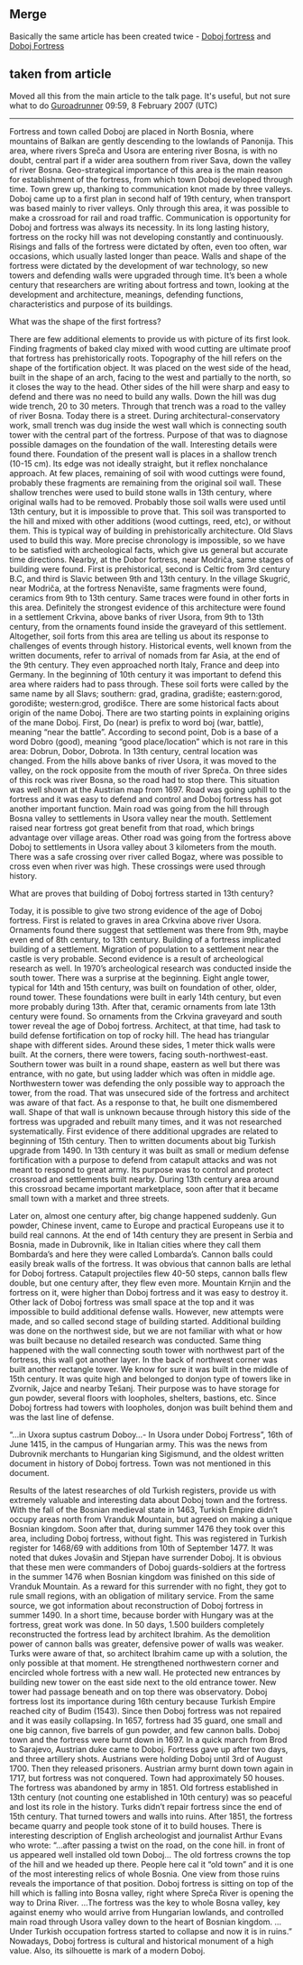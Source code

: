 <article id="9382687" title=Talk:Fortress of Doboj>
	<talkpage id="9382687" title="Talk:Fortress of Doboj">
{{WPMILHIST|class=start|b1=n|b2=n|b3=y|b4=y|b5=y
|Balkan=yes
|Medieval=yes
|Fortifications=yes
}}
== Merge ==
Basically the same article has been created twice - [[Doboj fortress]] and [[Doboj Fortress]]

== taken from article ==

Moved all this from the main article to the talk page. It's useful, but not sure what to do
[[User:Guroadrunner|Guroadrunner]] 09:59, 8 February 2007 (UTC)
----

Fortress and town called Doboj are placed in North Bosnia, where mountains of Balkan are gently descending to the lowlands of Panonija. This area, where rivers Spreča and Usora are entering river Bosna, is with no doubt, central part if a wider area southern from river Sava, down the valley of river Bosna. Geo-strategical importance of this area is the main reason for establishment of the fortress, from which town Doboj developed through time. Town grew up, thanking to communication knot made by three valleys. Doboj came up to a first plan in second half of 19th century, when transport was based mainly to river valleys. Only through this area, it was possible to make a crossroad for rail and road traffic. Communication is opportunity for Doboj and fortress was always its necessity. In its long lasting history, fortress on the rocky hill was not developing constantly and continuously. Risings and falls of the fortress were dictated by often, even too often, war occasions, which usually lasted longer than peace. Walls and shape of the fortress were dictated by the development of war technology, so new towers and defending walls were upgraded through time. It’s been a whole century that researchers are writing about fortress and town, looking at the development and architecture, meanings, defending functions, characteristics and purpose of its buildings.

What was the shape of the first fortress?

There are few additional elements to provide us with picture of its first look. Finding fragments of baked clay mixed with wood cutting are ultimate proof that fortress has prehistorically roots. Topography of the hill refers on the shape of the fortification object. It was placed on the west side of the head, built in the shape of an arch, facing to the west and partially to the north, so it closes the way to the head. Other sides of the hill were sharp and easy to defend and there was no need to build any walls. Down the hill was dug wide trench, 20 to 30 meters. Through that trench was a road to the valley of river Bosna. Today there is a street. During architectural-conservatory work, small trench was dug inside the west wall which is connecting south tower with the central part of the fortress. Purpose of that was to diagnose possible damages on the foundation of the wall. Interesting details were found there. Foundation of the present wall is places in a shallow trench (10-15 cm). Its edge was not ideally straight, but it reflex nonchalance approach. At few places, remaining of soil with wood cuttings were found, probably these fragments are remaining from the original soil wall. These shallow trenches were used to build stone walls in 13th century, where original walls had to be removed. Probably those soil walls were used until 13th century, but it is impossible to prove that. This soil was transported to the hill and mixed with other additions (wood cuttings, reed, etc), or without them. This is typical way of building in prehistorically architecture. Old Slavs used to build this way. More precise chronology is impossible, so we have to be satisfied with archeological facts, which give us general but accurate time directions. Nearby, at the Dobor fortress, near Modriča, same stages of building were found. First is prehistorical, second is Celtic from 3rd century B.C, and third is Slavic between 9th and 13th century. In the village Skugrić, near Modriča, at the fortress Nenavište, same fragments were found, ceramics from 9th to 13th century. Same traces were found in other forts in this area. Definitely the strongest evidence of this architecture were found in a settlement Crkvina, above banks of river Usora, from 9th to 13th century, from the ornaments found inside the graveyard of this settlement. Altogether, soil forts from this area are telling us about its response to challenges of events through history. Historical events, well known from the written documents, refer to arrival of nomads from far Asia, at the end of the 9th century. They even approached north Italy, France and deep into Germany. In the beginning of 10th century it was important to defend this area where raiders had to pass through. These soil forts were called by the same name by all Slavs; southern: grad, gradina, gradište; eastern:gorod, gorodište; western:grod, grodišce. There are some historical facts about origin of the name Doboj. There are two starting points in explaining origins of the mane Doboj. First, Do (near) is prefix to word boj (war, battle), meaning “near the battle”. According to second point, Dob is a base of a word Dobro (good), meaning “good place/location” which is not rare in this area: Dobrun, Dobor, Dobrota. In 13th century, central location was changed. From the hills above banks of river Usora, it was moved to the valley, on the rock opposite from the mouth of river Spreča. On three sides of this rock was river Bosna, so the road had to stop there. This situation was well shown at the Austrian map from 1697. Road was going uphill to the fortress and it was easy to defend and control and Doboj fortress has got another important function. Main road was going from the hill through Bosna valley to settlements in Usora valley near the mouth. Settlement raised near fortress got great benefit from that road, which brings advantage over village areas. Other road was going from the fortress above Doboj to settlements in Usora valley about 3 kilometers from the mouth. There was a safe crossing over river called Bogaz, where was possible to cross even when river was high. These crossings were used through history.

What are proves that building of Doboj fortress started in 13th century?

Today, it is possible to give two strong evidence of the age of Doboj fortress. First is related to graves in area Crkvina above river Usora. Ornaments found there suggest that settlement was there from 9th, maybe even end of 8th century, to 13th century. Building of a fortress implicated building of a settlement. Migration of population to a settlement near the castle is very probable. Second evidence is a result of archeological research as well. In 1970’s archeological research was conducted inside the south tower. There was a surprise at the beginning. Eight angle tower, typical for 14th and 15th century, was built on foundation of other, older, round tower. These foundations were built in early 14th century, but even more probably during 13th. After that, ceramic ornaments from late 13th century were found. So ornaments from the Crkvina graveyard and south tower reveal the age of Doboj fortress. Architect, at that time, had task to build defense fortification on top of rocky hill. The head has triangular shape with different sides. Around these sides, 1 meter thick walls were built. At the corners, there were towers, facing south-northwest-east. Southern tower was built in a round shape, eastern as well but there was entrance, with no gate, but using ladder which was often in middle age. Northwestern tower was defending the only possible way to approach the tower, from the road. That was unsecured side of the fortress and architect was aware of that fact. As a response to that, he built one dismembered wall. Shape of that wall is unknown because through history this side of the fortress was upgraded and rebuilt many times, and it was not researched systematically. First evidence of there additional upgrades are related to beginning of 15th century. Then to written documents about big Turkish upgrade from 1490. In 13th century it was built as small or medium defense fortification with a purpose to defend from catapult attacks and was not meant to respond to great army. Its purpose was to control and protect crossroad and settlements built nearby. During 13th century area around this crossroad became important marketplace, soon after that it became small town with a market and three streets.

Later on, almost one century after, big change happened suddenly. Gun powder, Chinese invent, came to Europe and practical Europeans use it to build real cannons. At the end of 14th century they are present in Serbia and Bosnia, made in Dubrovnik, like in Italian cities where they call them Bombarda’s and here they were called Lombarda’s. Cannon balls could easily break walls of the fortress. It was obvious that cannon balls are lethal for Doboj fortress. Catapult projectiles flew 40-50 steps, cannon balls flew double, but one century after, they flew even more. Mountain Krnjin and the fortress on it, were higher than Doboj fortress and it was easy to destroy it. Other lack of Doboj fortress was small space at the top and it was impossible to build additional defense walls. However, new attempts were made, and so called second stage of building started. Additional building was done on the northwest side, but we are not familiar with what or how was built because no detailed research was conducted. Same thing happened with the wall connecting south tower with northwest part of the fortress, this wall got another layer. In the back of northwest corner was built another rectangle tower. We know for sure it was built in the middle of 15th century. It was quite high and belonged to donjon type of towers like in Zvornik, Jajce and nearby Tešanj. Their purpose was to have storage for gun powder, several floors with loopholes, shelters, bastions, etc. Since Doboj fortress had towers with loopholes, donjon was built behind them and was the last line of defense.

“…in Uxora suptus castrum Doboy…- In Usora under Doboj Fortress”, 16th of June 1415, in the campus of Hungarian army. This was the news from Dubrovnik merchants to Hungarian king Sigismund, and the oldest written document in history of Doboj fortress. Town was not mentioned in this document.

Results of the latest researches of old Turkish registers, provide us with extremely valuable and interesting data about Doboj town and the fortress. With the fall of the Bosnian medieval state in 1463, Turkish Empire didn’t occupy areas north from Vranduk Mountain, but agreed on making a unique Bosnian kingdom. Soon after that, during summer 1476 they took over this area, including Doboj fortress, without fight. This was registered in Turkish register for 1468/69 with additions from 10th of September 1477. It was noted that dukes Jovašin and Stjepan have surrender Doboj. It is obvious that these men were commanders of Doboj guards-soldiers at the fortress in the summer 1476 when Bosnian kingdom was finished on this side of Vranduk Mountain. As a reward for this surrender with no fight, they got to rule small regions, with an obligation of military service. From the same source, we got information about reconstruction of Doboj fortress in summer 1490. In a short time, because border with Hungary was at the fortress, great work was done. In 50 days, 1.500 builders completely reconstructed the fortress lead by architect Ibrahim. As the demolition power of cannon balls was greater, defensive power of walls was weaker. Turks were aware of that, so architect Ibrahim came up with a solution, the only possible at that moment. He strengthened northwestern corner and encircled whole fortress with a new wall. He protected new entrances by building new tower on the east side next to the old entrance tower. New tower had passage beneath and on top there was observatory. Doboj fortress lost its importance during 16th century because Turkish Empire reached city of Budim (1543). Since then Doboj fortress was not repaired and it was easily collapsing. In 1657, fortress had 35 guard, one small and one big cannon, five barrels of gun powder, and few cannon balls. Doboj town and the fortress were burnt down in 1697. In a quick march from Brod to Sarajevo, Austrian duke came to Doboj. Fortress gave up after two days, and three artillery shots. Austrians were holding Doboj until 3rd of August 1700. Then they released prisoners. Austrian army burnt down town again in 1717, but fortress was not conquered. Town had approximately 50 houses. The fortress was abandoned by army in 1851. Old fortress established in 13th century (not counting one established in 10th century) was so peaceful and lost its role in the history. Turks didn’t repair fortress since the end of 15th century. That turned towers and walls into ruins. After 1851, the fortress became quarry and people took stone of it to build houses. There is interesting description of English archeologist and journalist Arthur Evans who wrote: “…after passing a twist on the road, on the cone hill. in front of us appeared well installed old town Doboj… The old fortress crowns the top of the hill and we headed up there. People here cal it “old town” and it is one of the most interesting relics of whole Bosnia. One view from those ruins reveals the importance of that position. Doboj fortress is sitting on top of the hill which is falling into Bosna valley, right where Spreča River is opening the way to Drina River. …The fortress was the key to whole Bosna valley, key against enemy who would arrive from Hungarian lowlands, and controlled main road through Usora valley down to the heart of Bosnian kingdom. …Under Turkish occupation fortress started to collapse and now it is in ruins.” Nowadays, Doboj fortress is cultural and historical monument of a high value. Also, its silhouette is mark of a modern Doboj.
	</talkpage>
</article>
